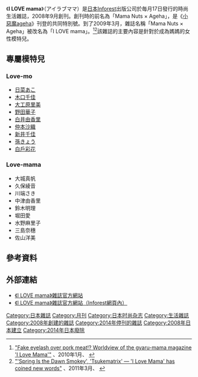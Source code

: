 {{Infobox magazine
|title = I LOVE mama
|image_file = 
|image_size = 
|image_caption = 
|editor = 山下綾子<ref name="prt">[http://prtimes.jp/main/html/rd/p/000000001.000002181.html 『ギャルママ雑誌 No.1の　「I LOVE mama」と味の素kkが『ギャルママ』の食生活を中心としたライフスタイルを徹底調査！』] {{Wayback|url=http://prtimes.jp/main/html/rd/p/000000001.000002181.html |date=20120116090113 }}、2010年4月8日、''PR TIMES'' {{Ja icon}}</ref>
|editor_title = 主編
|staff_writer =
|frequency = 月刊（毎月17日發售）<ref name="prt"/>
|circulation = 200,000
|category = [[時尚|時尚]]、[[生活|生活]]
|company =
|publisher = Inforest
|firstdate = 2008年9月－2014年<ref>{{cite news|title=The Demise of Ageha, Happie Nuts, I Love Mama, Ane Ageha and Egg|url=http://universal-doll.com/2014/05/demise-ageha-happie-nuts-love-mama-ane-ageha-egg/|accessdate=30 April 2016|work=Universal Doll|date=2014-05-02|archive-date=2018-03-03|archive-url=https://web.archive.org/web/20180303110716/http://universal-doll.com/2014/05/demise-ageha-happie-nuts-love-mama-ane-ageha-egg/|dead-url=no}}</ref>
|lastdate = 
|country = {{JPN}}
|language = [[日文|日文]]
|website = 
|issn =
}}

《'''I LOVE mama'''》（アイラブママ）是[[日本|日本]]Inforest出版公司於毎月17日發行的時尚生活雜誌，2008年9月創刊。創刊時的前名為「Mama Nuts × Ageha」，是《[[小惡魔ageha|小惡魔ageha]]》刊登的共同特別號。到了2009年3月，雜誌名稱「Mama Nuts × Ageha」被改名為「I LOVE mama」。<ref>[http://www.cyzowoman.com/2010/01/i_love_mama.html "Fake eyelash over pork meat!? Worldview of the gyaru-mama magazine 'I Love Mama'"] {{Wayback|url=http://www.cyzowoman.com/2010/01/i_love_mama.html |date=20120426005749 }}、2010年1月、''{{link-ja|Cyzo Woman|サイゾー}}'' {{Ja icon}}</ref><ref>[http://www.cyzowoman.com/2011/03/post_3329.html "'Spring Is the Dawn Smokey', 'Tsukematrix' — 'I Love Mama' has coined new words"] {{Wayback|url=http://www.cyzowoman.com/2011/03/post_3329.html |date=20111212085830 }}、2011年3月、''{{link-ja|Cyzo Woman|サイゾー}}'' {{Ja icon}}</ref>該雜誌的主要內容是針對於成為媽媽的女性模特兒。

== 專屬模特兒 ==
=== Love-mo ===
* [[日菜あこ|日菜あこ]]
* [[木口千佳|木口千佳]]
* [[大工原里美|大工原里美]]
* [[野田華子_(模特兒)|野田華子]]
* [[白井由香里|白井由香里]]
* [[仲本沙織|仲本沙織]]
* [[新井千佳|新井千佳]]
* [[孫きょう|孫きょう]]
* [[白戶彩花|白戶彩花]]

=== Love-mama ===
* 大城真帆
* 久保綾音
* 川端さき
* 中津由香里
* 鈴木明理
* 堀田愛
* 水野麻里子
* 三島奈穗
* 佐山洋美

== 參考資料 ==
{{reflist}}

== 外部連結 ==
* [https://web.archive.org/web/20111124002651/http://www.lovemama.net/ 《I LOVE mama》雜誌官方網站] {{Ja icon}}
* [https://web.archive.org/web/20111122052714/http://infor.co.jp/ladys_fashion_beauty/I_love_mama/ 《I LOVE mama》雜誌官方網站（Inforest網頁內）] {{Ja icon}}

{{日本時尚雜誌}}

[[Category:日本雜誌|Category:日本雜誌]]
[[Category:月刊|Category:月刊]]
[[Category:日本时尚杂志|Category:日本时尚杂志]]
[[Category:生活雜誌|Category:生活雜誌]]
[[Category:2008年創建的雜誌|Category:2008年創建的雜誌]]
[[Category:2014年停刊的雜誌|Category:2014年停刊的雜誌]]
[[Category:2008年日本建立|Category:2008年日本建立]]
[[Category:2014年日本廢除|Category:2014年日本廢除]]